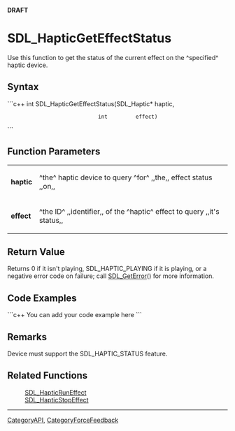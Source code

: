 <!-- pragma section-numbers off -->
<!-- pragma disable-camelcase -->
'''DRAFT'''

= SDL_HapticGetEffectStatus =
Use this function to get the status of the current effect on the ^specified^ haptic device.


== Syntax ==
```c++
int SDL_HapticGetEffectStatus(SDL_Haptic* haptic,
                              int         effect)
```

== Function Parameters ==
{|
|'''haptic'''
|^the^ haptic device to query ^for^ ,,the,, effect status ,,on,,
|-
|'''effect'''
|^the ID^ ,,identifier,, of the ^haptic^ effect to query ,,it's status,,
|}

== Return Value ==
Returns 0 if it isn't playing, SDL_HAPTIC_PLAYING if it is playing, or a negative error code on failure; call [[SDL_GetError]]() for more information.

== Code Examples ==
```c++
You can add your code example here
```

== Remarks ==
Device must support the SDL_HAPTIC_STATUS feature.

== Related Functions ==
:[[SDL_HapticRunEffect]]
:[[SDL_HapticStopEffect]]

----
[[CategoryAPI]], [[CategoryForceFeedback]]

